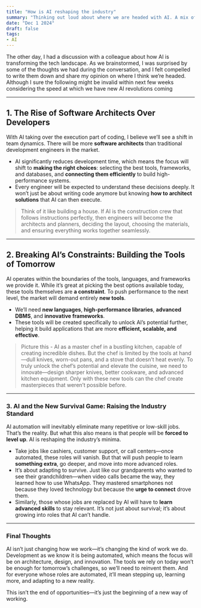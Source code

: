 ```yaml
---
title: "How is AI reshaping the industry"
summary: "Thinking out loud about where we are headed with AI. A mix of observations, speculations, and a genuine curiosity about the future"
date: "Dec 1 2024"
draft: false
tags:
- AI
---
```


The other day, I had a discussion with a colleague about how AI is transforming the tech landscape. As we brainstormed, I was surprised by some of the thoughts we had during the conversation, and I felt compelled to write them down and share my opinion on where I think we’re headed. Although I sure the following might be invalid within next few weeks considering the speed at which we have new AI revolutions coming

---

## 1. The Rise of Software Architects Over Developers

With AI taking over the execution part of coding, I believe we’ll see a shift in team dynamics. There will be more **software architects** than traditional development engineers in the market.

- AI significantly reduces development time, which means the focus will shift to **making the right choices**: selecting the best tools, frameworks, and databases, and **connecting them efficiently** to build high-performance systems.
- Every engineer will be expected to understand these decisions deeply. It won’t just be about writing code anymore but knowing **how to architect solutions** that AI can then execute.

> Think of it like building a house. If AI is the construction crew that follows instructions perfectly, then engineers will become the architects and planners, deciding the layout, choosing the materials, and ensuring everything works together seamlessly.
> 

---

## 2. Breaking AI’s Constraints: Building the Tools of Tomorrow

AI operates within the boundaries of the tools, languages, and frameworks we provide it. While it’s great at picking the best options available today, these tools themselves are **a constraint**. To push performance to the next level, the market will demand entirely **new tools**.

- We’ll need **new languages**, **high-performance libraries**, **advanced DBMS**, and **innovative frameworks**.
- These tools will be created specifically to unlock AI’s potential further, helping it build applications that are more **efficient, scalable, and effective**.

> Picture this - AI as a master chef in a bustling kitchen, capable of creating incredible dishes. But the chef is limited by the tools at hand—dull knives, worn-out pans, and a stove that doesn’t heat evenly. To truly unlock the chef’s potential and elevate the cuisine, we need to innovate—design sharper knives, better cookware, and advanced kitchen equipment. Only with these new tools can the chef create masterpieces that weren’t possible before.
> 

---

### 3. AI and the New Survival Game: Raising the Industry Standard

AI automation will inevitably eliminate many repetitive or low-skill jobs. That’s the reality. But what this also means is that people will be **forced to level up**. AI is reshaping the industry’s minima.

- Take jobs like cashiers, customer support, or call centers—once automated, these roles will vanish. But that will push people to learn **something extra**, go deeper, and move into more advanced roles.
- It’s about adapting to survive. Just like our grandparents who wanted to see their grandchildren—when video calls became the way, they learned how to use WhatsApp. They mastered smartphones not because they loved technology but because the **urge to connect** drove them.
- Similarly, those whose jobs are replaced by AI will have to **learn advanced skills** to stay relevant. It’s not just about survival; it’s about growing into roles that AI can’t handle.

---

### Final Thoughts

AI isn’t just changing how we work—it’s changing the kind of work we do. Development as we know it is being automated, which means the focus will be on architecture, design, and innovation. The tools we rely on today won’t be enough for tomorrow’s challenges, so we’ll need to reinvent them. And for everyone whose roles are automated, it’ll mean stepping up, learning more, and adapting to a new reality.

This isn’t the end of opportunities—it’s just the beginning of a new way of working.